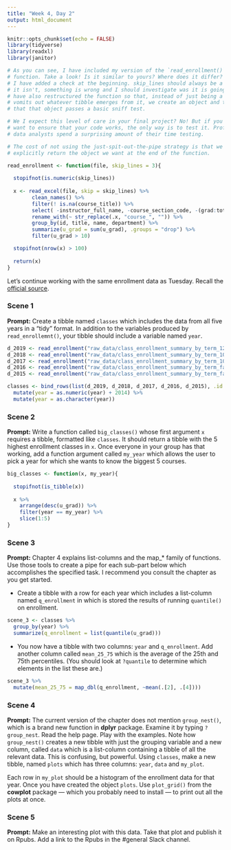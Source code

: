 ```yaml
---
title: "Week 4, Day 2"
output: html_document
---
```


```r
knitr::opts_chunk$set(echo = FALSE)
library(tidyverse)
library(readxl)
library(janitor)

# As you can see, I have included my version of the `read_enrollment()`
# function. Take a look! Is it similar to yours? Where does it differ? Note that
# I have added a check at the beginning. skip_lines should always be a numer. If
# it isn't, something is wrong and I should investigate was it is going on. I
# have also restructured the function so that, instead of just being a pipe that
# vomits out whatever tibble emerges from it, we create an object and then test
# that that object passes a basic sniff test.

# We I expect this level of care in your final project? No! But if you really
# want to ensure that your code works, the only way is to test it. Professional
# data analysts spend a surprising amount of their time testing.

# The cost of not using the just-spit-out-the-pipe strategy is that we need to
# explicitly return the object we want at the end of the function.

read_enrollment <- function(file, skip_lines = 3){
  
  stopifnot(is.numeric(skip_lines))
  
  x <- read_excel(file, skip = skip_lines) %>% 
        clean_names() %>% 
        filter(! is.na(course_title)) %>% 
        select( -instructor_full_name, -course_section_code, -(grad:total)) %>%
        rename_with(~ str_replace(.x, "course_", "")) %>% 
        group_by(id, title, name, department) %>% 
        summarize(u_grad = sum(u_grad), .groups = "drop") %>% 
        filter(u_grad > 10)

  stopifnot(nrow(x) > 100)
  
  return(x)
}
```

Let's continue working with the same enrollment data as Tuesday.  Recall the [official source](https://registrar.fas.harvard.edu/faculty-staff/courses/enrollment/archived-course-enrollment-reports).

### Scene 1

**Prompt:** Create a tibble named `classes` which includes the data from all five years in a "tidy" format. In addition to the variables produced by `read_enrollemnt()`, your tibble should include a variable named `year`.

```r
d_2019 <- read_enrollment("raw_data/class_enrollment_summary_by_term_12.20.19.xlsx")
d_2018 <- read_enrollment("raw_data/class_enrollment_summary_by_term_10.24.18.xlsx", 2)
d_2017 <- read_enrollment("raw_data/class_enrollment_summary_by_term_10.20.17.xlsx")
d_2016 <- read_enrollment("raw_data/class_enrollment_summary_by_term_fall_2016.xlsx", 0)
d_2015 <- read_enrollment("raw_data/class_enrollment_summary_by_term_fall_2015.xlsx")

classes <- bind_rows(list(d_2019, d_2018, d_2017, d_2016, d_2015), .id = "year") %>%
  mutate(year = as.numeric(year) + 2014) %>%
  mutate(year = as.character(year))
```


### Scene 2

**Prompt:** Write a function called `big_classes()` whose first argument `x` requires a tibble, formatted like `classes`. It should return a tibble with the 5 highest enrollment classes in `x`. Once everyone in your group has that working, add a function argument called `my_year` which allows the user to pick a year for which she wants to know the biggest 5 courses.

```r
big_classes <- function(x, my_year){
  
  stopifnot(is_tibble(x))
  
  x %>%
    arrange(desc(u_grad)) %>%
    filter(year == my_year) %>%
    slice(1:5)
}
```



### Scene 3

**Prompt:** Chapter 4 explains list-columns and the map_* family of functions. Use those tools to create a pipe for each sub-part below which accomplishes the specified task. I recommend you consult the chapter as you get started.

* Create a tibble with a row for each year which includes a list-column named `q_enrollment` in which is stored the results of running `quantile()` on enrollment.

```r
scene_3 <- classes %>%
  group_by(year) %>%
  summarize(q_enrollment = list(quantile(u_grad)))
```


* You now have a tibble with two columns: `year` and `q_enrollment`. Add another column called `mean_25_75` which is the average of the 25th and 75th percentiles. (You should look at `?quantile` to determine which elements in the list these are.) 

```r
scene_3 %>%
  mutate(mean_25_75 = map_dbl(q_enrollment, ~mean(.[2], .[4])))
```


### Scene 4

**Prompt:** The current version of the chapter does not mention `group_nest()`, which is a brand new function in **dplyr** package. Examine it by typing `?group_nest`. Read the help page. Play with the examples.  Note how `group_nest()` creates a new tibble with just the grouping variable and a new column, called `data` which is a list-column containing a tibble of all the relevant data. This is confusing, but powerful. Using `classes`, make a new tibble, named `plots` which has three columns: `year`, `data` and `my_plot`. 

Each row in `my_plot` should be a histogram of the enrollment data for that year. Once you have created the object `plots`. Use `plot_grid()` from the **cowplot** package --- which you probably need to install --- to print out all the plots at once.




### Scene 5

**Prompt:** Make an interesting plot with this data. Take that plot and publish it on Rpubs. Add a link to the Rpubs in the #general Slack channel.


